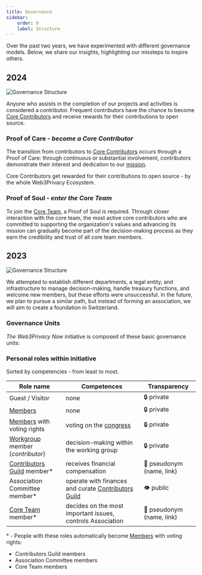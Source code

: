 ```yaml
---
title: Governance
sidebar:
    order: 0
    label: Structure
---
```



Over the past two years, we have experimented with different governance models. 
Below, we share our insights, highlighting our missteps to inspire others.

## 2024 

![Governance Structure](../assets/gov-stru.png)

Anyone who assists in the completion of our projects and activities is considered a contributor. Frequent contributors have the chance to become [Core Contributors](/governance/core-contributors/) and receive rewards for their contributions to open source.

### Proof of Care - *become a Core Contributor*

The transition from contributors to [Core Contributors](/governance/core-contributors/) occurs through a Proof of Care: through continuous or substantial involvement, contributors demonstrate their interest and dedication to our [mission](/about-us/manifesto/). 

Core Contributors get rewarded for their contributions to open source - by the whole Web3Privacy Ecosystem. 

### Proof of Soul - *enter the Core Team*

To join the [Core Team](/governance/core-team/), a Proof of Soul is required. Through closer interaction with the core team, the most active core contributors who are committed to supporting the organization's values and advancing its mission can gradually become part of the decision-making process as they earn the credibility and trust of all core team members.


## 2023 

![Governance Structure](../assets/governance-structure.png)

We attempted to establish different departments, a legal entity, and infrastructure to manage decision-making, handle treasury functions, and welcome new members, but these efforts were unsuccessful. In the future, we plan to pursue a similar path, but instead of forming an association, we will aim to create a foundation in Switzerland.

### Governance Units

*The Web3Privacy Now* initiative is composed of these basic governance units:

<LinkCard
  title="Congress"
  description="Top organ, votes on most important issues, elects Core Team/Association executives"
  href="/events/congress"
/>
<LinkCard
  title="Core Team"
  description="Main decision-making and executive body"
  href="/governance/core-team"
/>
<LinkCard
  title="Core Contributors"
  description="Group of members receiving incentives"
  href="/governance/core-contributors"
/>
<LinkCard
  title="Become a Contributor"
  description="How to contribute to the Web3Privacy Now project"
  href="/get-involved/index"
/>
<LinkCard
  title="Treasury"
  description="Fund management"
  href="/governance/treasury"
/>


### Personal roles within initiative

Sorted by competencies - from least to most.

| Role name | Competences | Transparency |
| --- | --- | --- |
| Guest / Visitor | none | 🔒 private |
| [Members](/get-involved/partnership) | none | 🔒 private |
| [Members](/get-involved/partnership) with voting rights | voting on the [congress](/events/congress) | 🔒 private |
| [Workgroup](/contributors/workgroups) member (*contributor*) | decision-making within the working group | 🔒 private |
| [Contributors Guild](/contributors/index) member* | receives financial compensation | 🥷 pseudonym (name, link) |
| Association Committee member* | operate with finances and curate [Contributors Guild](/contributors/index) | 👁️ public |
| [Core Team](/governance/core-team) member* | decides on the most important issues, controls Association | 🥷 pseudonym (name, link) |

\* - People with these roles automatically become [Members](/get-involved/partnership) with voting rights:
  - Contributors Guild members
  - Association Committee members
  - Core Team members

